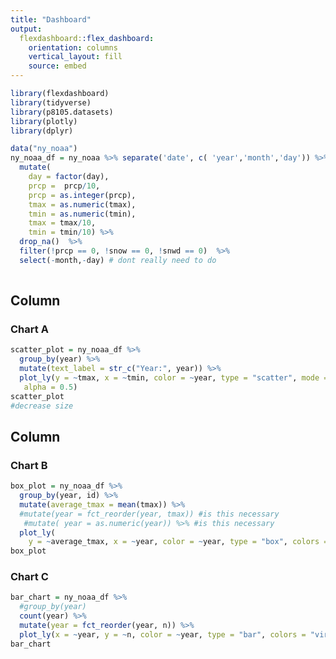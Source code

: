 ```yaml
---
title: "Dashboard"
output: 
  flexdashboard::flex_dashboard:
    orientation: columns
    vertical_layout: fill
    source: embed
---
```


```r
library(flexdashboard)
library(tidyverse)
library(p8105.datasets)
library(plotly)
library(dplyr)

data("ny_noaa")
ny_noaa_df = ny_noaa %>% separate('date', c( 'year','month','day')) %>% 
  mutate(
    day = factor(day), 
    prcp =  prcp/10,
    prcp = as.integer(prcp), 
    tmax = as.numeric(tmax), 
    tmin = as.numeric(tmin), 
    tmax = tmax/10,
    tmin = tmin/10) %>% 
  drop_na()  %>% 
  filter(!prcp == 0, !snow == 0, !snwd == 0)  %>% 
  select(-month,-day) # dont really need to do 
  
```

Column {data-width=650}
-----------------------------------------------------------------------

### Chart A

```r
scatter_plot = ny_noaa_df %>%
  group_by(year) %>%
  mutate(text_label = str_c("Year:", year)) %>%
  plot_ly(y = ~tmax, x = ~tmin, color = ~year, type = "scatter", mode = "markers",text = ~text_label,
   alpha = 0.5) 
scatter_plot
#decrease size
```

Column {data-width=350}
-----------------------------------------------------------------------

### Chart B

```r
box_plot = ny_noaa_df %>%
  group_by(year, id) %>%
  mutate(average_tmax = mean(tmax)) %>%
  #mutate(year = fct_reorder(year, tmax)) #is this necessary
   #mutate( year = as.numeric(year)) %>% #is this necessary
  plot_ly(
    y = ~average_tmax, x = ~year, color = ~year, type = "box", colors = "viridis")
box_plot
```
  

### Chart C

```r
bar_chart = ny_noaa_df %>% 
  #group_by(year)
  count(year) %>% 
  mutate(year = fct_reorder(year, n)) %>% 
  plot_ly(x = ~year, y = ~n, color = ~year, type = "bar", colors = "viridis")
bar_chart
```

